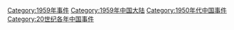 [[Category:1959年事件|Category:1959年事件]]
[[Category:1959年中国大陆|Category:1959年中国大陆]]
[[Category:1950年代中国事件|Category:1950年代中国事件]]
[[Category:20世纪各年中国事件|Category:20世纪各年中国事件]]